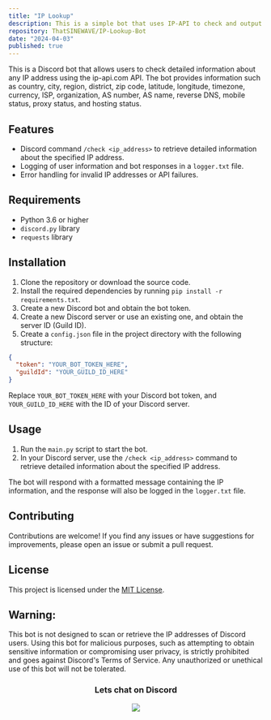 ```yaml
---
title: "IP Lookup"
description: This is a simple bot that uses IP-API to check and output a nicely formatted message directly in Discord
repository: ThatSINEWAVE/IP-Lookup-Bot
date: "2024-04-03"
published: true
---
```


This is a Discord bot that allows users to check detailed information about any IP address using the ip-api.com API. The bot provides information such as country, city, region, district, zip code, latitude, longitude, timezone, currency, ISP, organization, AS number, AS name, reverse DNS, mobile status, proxy status, and hosting status.

## Features

- Discord command `/check <ip_address>` to retrieve detailed information about the specified IP address.
- Logging of user information and bot responses in a `logger.txt` file.
- Error handling for invalid IP addresses or API failures.

## Requirements

- Python 3.6 or higher
- `discord.py` library
- `requests` library

## Installation

1. Clone the repository or download the source code.
2. Install the required dependencies by running `pip install -r requirements.txt`.
3. Create a new Discord bot and obtain the bot token.
4. Create a new Discord server or use an existing one, and obtain the server ID (Guild ID).
5. Create a `config.json` file in the project directory with the following structure:

```json
{
  "token": "YOUR_BOT_TOKEN_HERE",
  "guildId": "YOUR_GUILD_ID_HERE"
}
```

Replace `YOUR_BOT_TOKEN_HERE` with your Discord bot token, and `YOUR_GUILD_ID_HERE` with the ID of your Discord server.

## Usage

1. Run the `main.py` script to start the bot.
2. In your Discord server, use the `/check <ip_address>` command to retrieve detailed information about the specified IP address.

The bot will respond with a formatted message containing the IP information, and the response will also be logged in the `logger.txt` file.

## Contributing

Contributions are welcome! If you find any issues or have suggestions for improvements, please open an issue or submit a pull request.

## License

This project is licensed under the [MIT License](LICENSE).

## Warning:
This bot is not designed to scan or retrieve the IP addresses of Discord users. Using this bot for malicious purposes, such as attempting to obtain sensitive information or compromising user privacy, is strictly prohibited and goes against Discord's Terms of Service. Any unauthorized or unethical use of this bot will not be tolerated.

<div align="center">

### Lets chat on Discord

[![](https://dcbadge.vercel.app/api/server/zjjKSV8wFf)](https://discord.gg/zjjKSV8wFf)

</div>